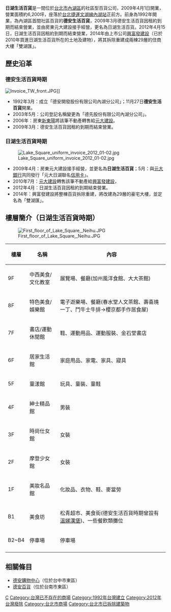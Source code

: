 {{Infobox Company 
| company_name       = 日湖生活百貨<br/>（日湖百貨股份有限公司）
| company_name_en    = Lake Square
| company_logo       = 
| company_type       = [[股份有限公司|股份有限公司]]
| company_slogan     = 
| market_information = 非上市
| abbreviated_name   = 日湖生活百貨、日湖百貨
| foundation         = 2009年
| defunct            = 2012年4月
| location           = {{TW}}<br/>[[台北市|台北市]][[內湖區|內湖區]]成功路四段180號 
| zip_code           = 114-89
| telephone_no       = +886 2 2796-0700
| chairman         = [[徐元亨|徐元亨]]
| industry           = 貿易百貨
| products           = 百貨買賣及代理進出口業務等
| capital            = 1.0億
| revenue            = 
| operating_income   =
| profit             = 
| market_value       =
| num_employees      = 
| P/E ratio          =
| earnings per share = 
| Net asset value    =
| accounting_period  = 每年12月 （月制會計年度）
| parent             = 
| divisions          =
| major_shareholder  = 
| subsid             = 
| footnotes          = 
| homepage           = 
| width              = 2012年4月15日結束營業
}}

'''日湖生活百貨'''是一間位於[[台北市|台北市]][[內湖區|內湖區]]的社區型百貨公司，2009年4月1日開業，營業面積約6,200坪，座落於[[台北捷運文湖線|台北捷運文湖線]][[內湖站|內湖站]]正前方。前身為1992年開業，為內湖區首間社區百貨的'''德安生活百貨'''，2009年3月德安生活百貨因租約到期而結束營業，並由房東元大建設接手經營，更名為日湖生活百貨。2012年4月15日，日湖生活百貨因租約到期而結束營業，2014年由上市公司[[興富發建設|興富發建設]]（已於2010年買進日湖生活百貨所在的土地及建物），將其拆除重建成兩棟29層的住商大樓「雙湖匯」。

== 歷史沿革 ==
=== 德安生活百貨時期 ===
[[File:Invoice_TW_front.JPG|thumb]]]]

*1992年3月：成立「德安開發股份有限公司內湖分公司」；11月27日'''德安生活百貨'''開業。
*2003年5月：公司登記名稱變更為「德先股份有限公司內湖分公司」。
*2006年：房東[[新東陽|新東陽]]將該筆不動產轉售給[[元大建設|元大建設]]。
*2009年3月：德安生活百貨因租約到期而結束營業。

=== 日湖生活百貨時期 ===
[[File:Lake_Square_uniform_invoice_2012_01-02.jpg|thumb]]

*2009年4月：房東元大建設接手經營，並更名為'''日湖生活百貨'''；5月：與[[元大銀行|元大銀行]]共同發行「元大日湖聯名[[信用卡|信用卡]]」。
*2010年7月：[[元大建設|元大建設]]轉售該筆不動產給[[興富發建設|興富發建設]]，
*2012年4月：日湖生活百貨因租約到期結束營業。
*2014年：興富發建設將整棟百貨拆除重建，將改建為29層的豪宅大樓，並定名為「雙湖匯」。

== 樓層簡介（日湖生活百貨時期）==
[[File:First_floor_of_Lake_Square,_Neihu.JPG|thumb]]

{| class="wikitable" align="middle"
|- bgcolor="#CCCCCC"
!樓層
!名稱
!內容
|-
|9F
|中西美食/文化教室
|展覽場、餐廳(加州風洋食館、大大茶館)
|-
|8F
|特色美食/娛樂館
|電子遊樂場、餐廳(春水堂人文茶館、壽喜燒一丁、鬥牛士牛排→櫻京都手作居食屋)
|-
|7F
|書店/運動休閒館
|鞋、運動用品、運動服裝、金石堂書店
|-
|6F
|居家生活館
|家庭用品、家電、家具、寢具
|-
|5F
|童漾館
|玩具、童裝、童鞋
|-
|4F
|紳士精品館
|男裝
|-
|3F
|時尚仕女館
|女裝
|-
|2F
|摩登少女館
|女裝
|-
|1F
|美妝名品館
|化妝品、衣物、鞋、麥當勞
|-
|B1
|美食坊
|松青超市、美食街(德安生活百貨時期曾設有[[溫娣漢堡|溫娣漢堡]])、一些餐飲類攤位
|-
|B2~B4
|停車場
|停車場
|-
|}

== 相關條目 ==
*[[德安購物中心|德安購物中心]]（位於台中市東區）
*[[德安百貨|德安百貨]]（位於台南市東區）

{{台灣百貨公司}}
[[Category:台灣百貨公司|C]]
[[Category:台灣已不存在的商場|Category:台灣已不存在的商場]]
[[Category:1992年台灣建立|Category:1992年台灣建立]]
[[Category:2012年台灣廢除|Category:2012年台灣廢除]]
[[Category:台北市商場|Category:台北市商場]]
[[Category:台北市已拆除建築物|Category:台北市已拆除建築物]]